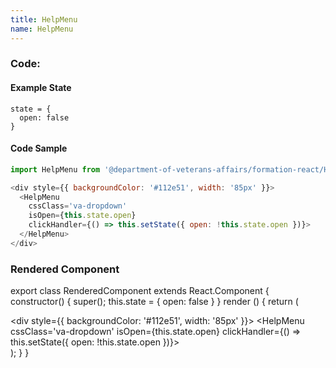 ```yaml
---
title: HelpMenu
name: HelpMenu
---
```



### Code:

#### Example State
```
state = {
  open: false
}
```

#### Code Sample
```javascript
import HelpMenu from '@department-of-veterans-affairs/formation-react/HelpMenu'

<div style={{ backgroundColor: '#112e51', width: '85px' }}>
  <HelpMenu
    cssClass='va-dropdown'
    isOpen={this.state.open}
    clickHandler={() => this.setState({ open: !this.state.open })}>
  </HelpMenu>
</div>
```

### Rendered Component

export class RenderedComponent extends React.Component {
  constructor() {
    super();
    this.state = {
      open: false
    }
  }
  render () {
    return (
      <div className="site-c-reactcomp__rendered">
        <div style={{ backgroundColor: '#112e51', width: '85px' }}>
          <HelpMenu
            cssClass='va-dropdown'
            isOpen={this.state.open}
            clickHandler={() => this.setState({ open: !this.state.open })}>
          </HelpMenu>
        </div>
      </div>
    );
  }
}

<RenderedComponent />
